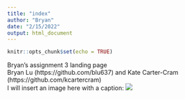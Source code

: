 ```yaml
---
title: "index"
author: "Bryan"
date: "2/15/2022"
output: html_document
---
```


```r
knitr::opts_chunk$set(echo = TRUE)
```

Bryan's assignment 3 landing page
<br>
Bryan Lu (https://github.com/blu637) and Kate Carter-Cram (https://github.com/kcartercram)
<br>
I will insert an image here with a caption: ![](https://www.google.com/url?sa=i&url=https%3A%2F%2Fwww.havahart.com%2Farticles%2Finteresting-chipmunk-facts&psig=AOvVaw1XzejuJQziJUjBBolIFnnU&ust=1645052230081000&source=images&cd=vfe&ved=0CAsQjRxqFwoTCKjA66jngvYCFQAAAAAdAAAAABAK)




